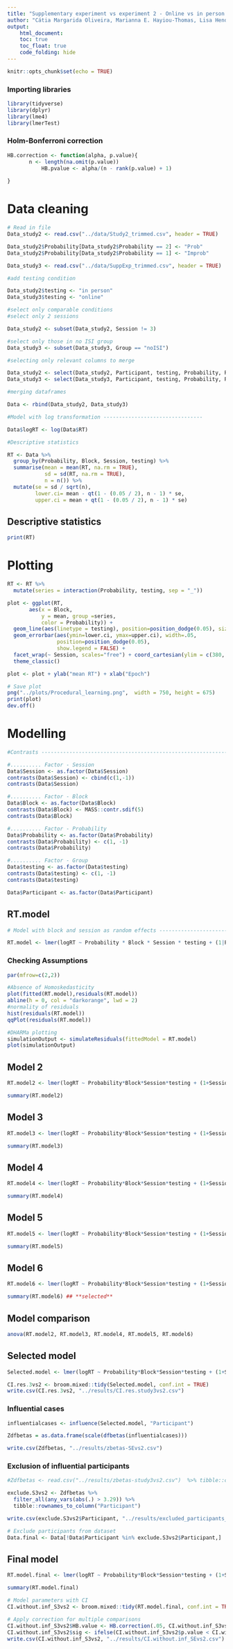 ---
title: "Supplementary experiment vs experiment 2 - Online vs in person testing - Data analysis; Reliability of the Serial Reaction Time task: If at first you don't succeed, try try try again"
author: "Cátia Margarida Oliveira, Marianna E. Hayiou-Thomas, Lisa Henderson; University of York"
output:
    html_document:
    toc: true
    toc_float: true
    code_folding: hide
---

```{r setup, include=FALSE}
knitr::opts_chunk$set(echo = TRUE)
```

### Importing libraries

```{r echo = T,warning=FALSE,message=FALSE}
library(tidyverse)
library(dplyr)
library(lme4)
library(lmerTest)
```

### Holm-Bonferroni correction

```{r}

HB.correction <- function(alpha, p.value){
       n <- length(na.omit(p.value))
		   HB.pvalue <- alpha/(n - rank(p.value) + 1)
	       
}
```

# Data cleaning

```{r echo = F, results = 'hide',warning=FALSE,message=FALSE}

# Read in file
Data_study2 <- read.csv("../data/Study2_trimmed.csv", header = TRUE)

Data_study2$Probability[Data_study2$Probability == 2] <- "Prob"
Data_study2$Probability[Data_study2$Probability == 1] <- "Improb"

Data_study3 <- read.csv("../data/SuppExp_trimmed.csv", header = TRUE)

#add testing condition

Data_study2$testing <- "in person"
Data_study3$testing <- "online"

#select only comparable conditions
#select only 2 sessions

Data_study2 <- subset(Data_study2, Session != 3)

#select only those in no ISI group
Data_study3 <- subset(Data_study3, Group == "noISI")

#selecting only relevant columns to merge

Data_study2 <- select(Data_study2, Participant, testing, Probability, RT, Session, Block)
Data_study3 <- select(Data_study3, Participant, testing, Probability, RT, Session, Block)

#merging dataframes

Data <- rbind(Data_study2, Data_study3)

#Model with log transformation --------------------------------

Data$logRT <- log(Data$RT)

#Descriptive statistics

RT <- Data %>%
  group_by(Probability, Block, Session, testing) %>%
  summarise(mean = mean(RT, na.rm = TRUE),
            sd = sd(RT, na.rm = TRUE),
            n = n()) %>%
  mutate(se = sd / sqrt(n),
         lower.ci= mean - qt(1 - (0.05 / 2), n - 1) * se,
         upper.ci = mean + qt(1 - (0.05 / 2), n - 1) * se)

```

## Descriptive statistics

```{r echo = F}

print(RT)
```

# Plotting

```{r echo = F, results = 'hide',warning=FALSE,message=FALSE}

RT <- RT %>% 
  mutate(series = interaction(Probability, testing, sep = "_"))

plot <- ggplot(RT,
       aes(x = Block, 
           y = mean, group =series,
           color = Probability)) + 
  geom_line(aes(linetype = testing), position=position_dodge(0.05), size = 1) +
  geom_errorbar(aes(ymin=lower.ci, ymax=upper.ci), width=.05, 
                position=position_dodge(0.05),
                show.legend = FALSE) +
  facet_wrap(~ Session, scales="free") + coord_cartesian(ylim = c(380, 550)) +
  theme_classic()

plot <- plot + ylab("mean RT") + xlab("Epoch")

# Save plot
png("../plots/Procedural_learning.png",  width = 750, height = 675)
print(plot)
dev.off()
```

# Modelling

```{r echo = F, results = 'hide',warning=FALSE,message=FALSE}
#Contrasts -----------------------------------------------------------------

#.......... Factor - Session
Data$Session <- as.factor(Data$Session)
contrasts(Data$Session) <- cbind(c(1,-1))
contrasts(Data$Session)

#.......... Factor - Block
Data$Block <- as.factor(Data$Block)
contrasts(Data$Block) <- MASS::contr.sdif(5) 
contrasts(Data$Block)

#.......... Factor - Probability
Data$Probability <- as.factor(Data$Probability)
contrasts(Data$Probability) <- c(1, -1)
contrasts(Data$Probability)

#.......... Factor - Group
Data$testing <- as.factor(Data$testing)
contrasts(Data$testing) <- c(1, -1)
contrasts(Data$testing)

Data$Participant <- as.factor(Data$Participant)
```

## RT.model

```{r echo = F, results = 'hide',warning=FALSE,message=FALSE}

# Model with block and session as random effects ------------------------

RT.model <- lmer(logRT ~ Probability * Block * Session * testing + (1|Participant), data= Data, REML=FALSE)

```

### Checking Assumptions

```{r eval = F}
par(mfrow=c(2,2))

#Absence of Homoskedasticity
plot(fitted(RT.model),residuals(RT.model))
abline(h = 0, col = "darkorange", lwd = 2)
#normality of residuals
hist(residuals(RT.model))
qqPlot(residuals(RT.model))

#DHARMa plotting
simulationOutput <- simulateResiduals(fittedModel = RT.model)
plot(simulationOutput)
```

## Model 2

```{r eval = F}

RT.model2 <- lmer(logRT ~ Probability*Block*Session*testing + (1+Session*Block+Session*Probability+Block*Probability|Participant), data= Data, control=lmerControl(optimizer="bobyqa",optCtrl=list(maxfun=2e5)))

summary(RT.model2)
```

## Model 3

```{r eval = F}

RT.model3 <- lmer(logRT ~ Probability*Block*Session*testing + (1+Session*Block+Probability|Participant), data= Data, control=lmerControl(optimizer="bobyqa",optCtrl=list(maxfun=2e5)))

summary(RT.model3)
```

## Model 4

```{r eval = F}

RT.model4 <- lmer(logRT ~ Probability*Block*Session*testing + (1+Session+Block*Probability|Participant), data= Data, control=lmerControl(optimizer="bobyqa",optCtrl=list(maxfun=2e5)))

summary(RT.model4)
```

## Model 5

```{r eval = F}

RT.model5 <- lmer(logRT ~ Probability*Block*Session*testing + (1+Session*Probability+Block|Participant), data= Data, control=lmerControl(optimizer="bobyqa",optCtrl=list(maxfun=2e5)))

summary(RT.model5)
```

## Model 6

```{r echo = F}

RT.model6 <- lmer(logRT ~ Probability*Block*Session*testing + (1+Session+Block+Probability|Participant), data= Data, control=lmerControl(optimizer="bobyqa",optCtrl=list(maxfun=2e5)))

summary(RT.model6) ## **selected**
```

## Model comparison

```{r eval = F}
anova(RT.model2, RT.model3, RT.model4, RT.model5, RT.model6)
```

## Selected model

```{r}

Selected.model <- lmer(logRT ~ Probability*Block*Session*testing + (1+Session+Block+Probability|Participant), data= Data, control=lmerControl(optimizer="bobyqa",optCtrl=list(maxfun=2e5)))

CI.res.3vs2 <- broom.mixed::tidy(Selected.model, conf.int = TRUE)
write.csv(CI.res.3vs2, "../results/CI.res.study3vs2.csv")
```

### Influential cases

```{r}

influentialcases <- influence(Selected.model, "Participant")

Zdfbetas = as.data.frame(scale(dfbetas(influentialcases)))

write.csv(Zdfbetas, "../results/zbetas-SEvs2.csv")
```

### Exclusion of influential participants

```{r}

#Zdfbetas <- read.csv("../results/zbetas-study3vs2.csv")  %>% tibble::column_to_rownames(var = "X")

exclude.S3vs2 <- Zdfbetas %>%
  filter_all(any_vars(abs(.) > 3.29)) %>% 
  tibble::rownames_to_column("Participant") 

write.csv(exclude.S3vs2$Participant, "../results/excluded_participants_SEvs2.csv", row.names = FALSE)

# Exclude participants from dataset 
Data.final <- Data[!Data$Participant %in% exclude.S3vs2$Participant,]
```

## Final model

```{r}

RT.model.final <- lmer(logRT ~ Probability*Block*Session*testing + (1+Session+Block+Probability|Participant), data= Data.final, control=lmerControl(optimizer="bobyqa",optCtrl=list(maxfun=2e5)))

summary(RT.model.final)

# Model parameters with CI
CI.without.inf_S3vs2 <- broom.mixed::tidy(RT.model.final, conf.int = TRUE)

# Apply correction for multiple comparisons
CI.without.inf_S3vs2$HB.value <- HB.correction(.05, CI.without.inf_S3vs2$p.value)
CI.without.inf_S3vs2$sig <- ifelse(CI.without.inf_S3vs2$p.value < CI.without.inf_S3vs2$HB.value,"survive","does not survive")
write.csv(CI.without.inf_S3vs2, "../results/CI.without.inf_SEvs2.csv")
```

